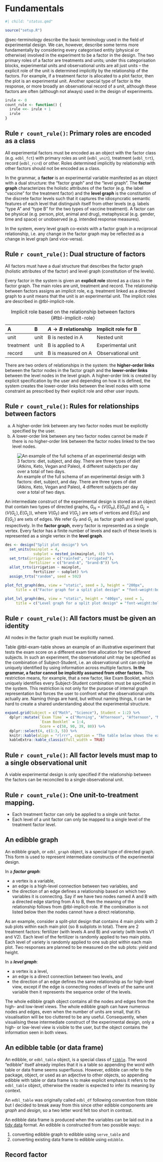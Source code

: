 # Fundamentals {#sec-grammar-ed}

```r
#| child: "status.qmd"
```

```r
source("setup.R")
```



@sec-terminology describe the basic terminology used in the field of experimental design. We can, however, describe some terms more fundamentally by considering every categorised entity (physical or otherwise) involved in the experiment to be a factor in the design. The two primary roles of a factor are treatments and units; under this categorisation blocks, experimental units and observational units are all just units -- the explicit role of the unit is determined implicitly by the relationship of the factors. For example, if a treatment factor is allocated to a plot factor, then the plot is an experimental unit. Another special type of factor is the response, or more broadly an observational record of a unit, although these factors are often (although not always) used in the design of experiments. 

```r
irule <- 0
count_rule <- function() {
  irule <<- irule + 1
  irule
}
```




::: {.callout-note icon=false}

## Rule `r count_rule()`: Primary roles are encoded as a class

All experimental factors must be encoded as an object with the factor class (e.g. `edbl_fct`) with primary roles as unit (`edbl_unit`), treatment (`edbl_trt`), record (`edbl_rcrd`) or other. Roles determined implicitly by relationship with other factors should not be encoded as a class. 

:::



In the grammar, a **factor** is an experimental variable manifested as an object with a dual structure: the "factor graph" and the "level graph". The **factor graph** characterizes the holistic attributes of the factor (e.g. the label "vaccine" for the treatment factor) and the **level graph** is the constitution of the discrete factor levels such that it captures the idiosyncratic semantic features of each level that distinguish itself from other levels (e.g. labels "type A" and "type B" for the two types of vaccine treatment). A factor can be physical (e.g. person, plot, animal and drug),  metaphysical (e.g. gender, time and space) or unobserved (e.g. intended response measures). 

In the system, every level graph co-exists with a factor graph in a reciprocal relationship, i.e. any change in the factor graph may be reflected as a change in level graph (and vice-versa). 



::: {.callout-note icon=false}

## Rule `r count_rule()`: Dual structure of factors

All factors must have a dual structure that describes the factor graph (holistic attributes of the factor) and level graph (constitution of the levels).

:::

Every factor in the system is given an **explicit role** stored as a class in the factor graph. The main roles are unit, treatment and record. The relationship between factors assigns an implicit role, e.g. treatment linked as a directed graph to a unit means that the unit is an experimental unit. The implicit roles are described in @tbl-implicit-role.

 A | B | $A \rightarrow B$ relationship | Implicit role for B
:--- |:--- |:--- |:---
unit | unit | B is nested in A | Nested unit
treatment | unit | B is applied to A | Experimental unit
record | unit | B is measured on A | Observational unit

: Implicit role based on the relationship between factors {#tbl-implicit-role}

There are two orders of relationships in the system: the **higher-order links** between the factor nodes in the factor graph and the **lower-order links** between the level nodes in the level graph. A higher-order link is created by explicit specification by the user and depending on how it is defined, the system creates the lower-order links between the level nodes with some constraint as prescribed by their explicit role and other user inputs.  


::: {.callout-note icon=false}

## Rule `r count_rule()`: Rules for relationships between factors

a) A higher-order link between any two factor nodes must be explicitly specified by the user.
b) A lower-order link between any two factor nodes cannot be made if there is no higher-order link between the factor nodes linked to the two level nodes. 

:::



![An example of the full schema of an experimental design with 3 factors: diet, subject, and day. There are three types of diet (Atkins, Keto, Vegan and Paleo), 4 different subjects per day over a total of two days.](figures/drawn/example-factor-structure){#fig-example-network}


An intermediate construct of the experimental design is stored as an object that contain two types of directed graphs, $G_H = (V(G_H), E(G_H))$ and $G_L = (V(G_L), E(G_L))$, where $V(G_F)$ and $V(G_L)$ are sets of vertices and $E(G_F)$ and $E(G_L)$ are sets of edges. We refer $G_F$ and $G_L$ as factor graph and level graph, respectively. In the **factor graph**, every factor is represented as a single vertex. Every factor has a finite number of levels and each of these levels is represented as a single vertex in the **level graph**.

```r
des <- design("Split plot design") %>%
  set_units(mainplot = 4,
             subplot = nested_in(mainplot, 4)) %>%
  set_trts(irrigation = c("rainfed", "irrigated"),
           fertilizer = c("brand-A", "brand-B")) %>%
  allot_trts(irrigation ~ mainplot,
             fertilizer ~ subplot) %>%
  assign_trts("random", seed = 592)

plot_fct_graph(des, view = "static", seed = 3, height = "200px",
     title = c("Factor graph for a split plot design" = "font-weight:bold;text-align:center;"))
```


```r
plot_lvl_graph(des, view = "static", height = "400px", seed = 1,
     title = c("Level graph for a split plot design" = "font-weight:bold;text-align:center;"))
```

::: {.callout-note icon=false}

## Rule `r count_rule()`: All factors must be given an identity

All nodes in the factor graph must be explicitly named. 

:::

Table @tbl-exam-table shows an example of an illustrative experiment that tests the exam score on a different exam time allocation for two different subjects. In such an experiment, the observational unit may be specified as the combination of Subject-Student, i.e. an observational unit can only be uniquely identified by using information across multiple factors. **In the grammar, a factor cannot be implicitly assumed from other factors.** This restriction means, for example, that a new factor, like Exam Booklet, which uniquely identifies every Subject-Student combination must be specified in the system. This restriction is not only for the purpose of internal graph representation but forces the user to confront what the observational units actually are. Naming things are hard, but without naming things, it can be hard to create a shared understanding about the experimental structure. 

```r
expand.grid(Subject = c("Math", "Science"), Student = 1:2) %>% 
  dplyr::mutate(`Exam Time` = c("Morning", "Afternoon", "Afternoon", "Morning"),
                `Exam Booklet` = 1:4, 
                Score = c(58, 90, 39, 80)) %>% 
  dplyr::select(4, c(1:3, 5)) %>% 
  knitr::kable(align = "rlrrr", caption = "The table below shows the exam time allocation for every subject-student combination.") %>% 
  kableExtra::kable_classic(full_width = TRUE)
```

::: {.callout-note icon=false}

## Rule `r count_rule()`: All factor levels must map to a single observational unit

A viable experimental design is only specified if the relationship between the factors can be reconciled to a single observational unit. 

:::


::: {.callout-note icon=false}

## Rule `r count_rule()`: One unit-to-treatment mapping.

- Each treatment factor can only be applied to a single unit factor.
- Each level of a unit factor can only be mapped to a single level of the treatment factor level.

:::



## An edibble graph

An edibble graph, or `edbl_graph` object, is a special type of directed graph. This form is used to represent intermediate constructs of the experimental design. 

In a **_factor graph_**:

* a vertex is a variable,
* an edge is a high-level connection between two variables, and
* the direction of an edge defines a relationship based on which two variables it is connecting. Say if we have two nodes named A and B with a directed edge starting from A to B, then the meaning of the relationship follows from @tbl-implicit-role. If the combination is not listed below then the nodes cannot have a direct relationship.



As an example, consider a split-plot design that contains 4 main plots with 2 sub plots within each main plot (so 8 subplots in total). There are 2 treatment factors: fertilizer (with levels A and B) and variety (with levels V1 and V2). Each level of the fertilizer is randomly applied to two main plots. Each level of variety is randomly applied to one sub plot within each main plot. Two responses are planned to be measured on the sub plots: yield and height.


In a **_level graph_**:

* a vertex is a level,
* an edge is a direct connection between two levels, and
* the direction of an edge defines the same relationship as for high-level view, except if the edge is connecting nodes of levels of the same unit variable then it represents the sequence order of the levels.


The whole edibble graph object contains all the nodes and edges from the high- and low-level views. The whole edibble graph can have numerous nodes and edges, even when the number of units are small, that it's visualisation will be too cluttered to be any useful. Consequently, when visualising these intermediate construct of the experimental design, only a high- or low-level view is visible to the user, but the object contains the information seen in both views. 


## An edibble table (or data frame)

An edibble, or `edbl_table` object, is a special class of [`tibble`](https://tibble.tidyverse.org/). The word "edibble"
itself already implies that it is a table so appending the word with table or data frame seems superfluous. However, edibble can refer to the package, object, or used as an adjective to other objects, so appending edibble with table or data frame is to make explicit emphasis it refers to the `edbl_table` object, otherwise the reader is expected to infer its meaning by context.

An `edbl_table` was originally called `edbl_df` following convention from tibble but I decided to break away from this since other edibble components are _graph_ and _design_, so a two letter word felt too short in contrast. 

An edibble data frame is produced when the variables can be laid out in a [tidy data](https://www.jstatsoft.org/article/view/v059i10) format. An edibble is constructed from two possible ways: 

(1) converting edibble graph to edibble using `serve_table` and 
(2) converting existing data frame to edibble using `edibble`. 

## Record factor
